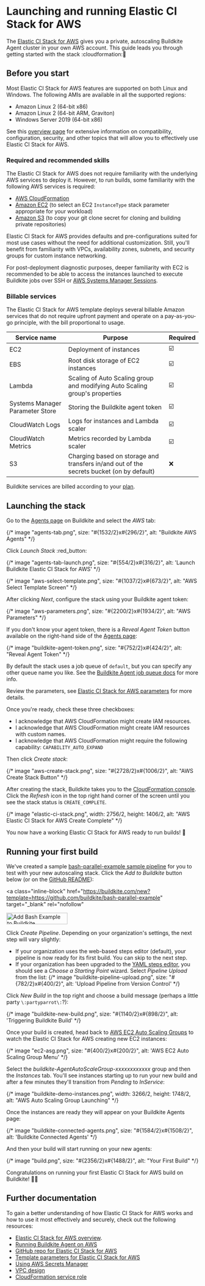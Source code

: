 # Launching and running Elastic CI Stack for AWS

The [Elastic CI Stack for AWS](https://github.com/buildkite/elastic-ci-stack-for-aws) gives you a private, autoscaling Buildkite Agent cluster in your own AWS account. This guide leads you through getting started with the stack :cloudformation::tada:

## Before you start

Most Elastic CI Stack for AWS features are supported on both Linux and Windows.
The following AMIs are available in all the supported regions:

- Amazon Linux 2 (64-bit x86)
- Amazon Linux 2 (64-bit ARM, Graviton)
- Windows Server 2019 (64-bit x86)

See this [overview page](/docs/agent/v3/elastic-ci-aws) for extensive information on compatibility, configuration, security, and other topics that will allow you to effectively use Elastic CI Stack for AWS.

### Required and recommended skills

The Elastic CI Stack for AWS does not require familiarity with the underlying AWS services to deploy it. However, to run builds, some familiarity with the following AWS services is required:

- [AWS CloudFormation](https://aws.amazon.com/cloudformation/)
- [Amazon EC2](https://aws.amazon.com/ec2/) (to select an EC2 `InstanceType` stack parameter appropriate for your workload)
- [Amazon S3](https://aws.amazon.com/s3/) (to copy your git clone secret for cloning and building private repositories)

Elastic CI Stack for AWS provides defaults and pre-configurations suited for most use cases without the need for additional customization. Still, you'll benefit from familiarity with VPCs, availability zones, subnets, and security groups for custom instance networking.

For post-deployment diagnostic purposes, deeper familiarity with EC2 is recommended to be able to access the instances launched to execute Buildkite jobs over SSH or [AWS Systems Manager Sessions](https://docs.aws.amazon.com/systems-manager/latest/userguide/session-manager.html).

### Billable services

The Elastic CI Stack for AWS template deploys several billable Amazon services that do not require upfront payment and operate on a pay-as-you-go principle, with the bill proportional to usage.

| Service name                    | Purpose                                                                                  | Required |
| ------------------------------- | ---------------------------------------------------------------------------------------- | -------- |
| EC2                             | Deployment of instances                                                                  | ☑️       |
| EBS                             | Root disk storage of EC2 instances                                                       | ☑️       |
| Lambda                          | Scaling of Auto Scaling group and modifying Auto Scaling group's properties              | ☑️       |
| Systems Manager Parameter Store | Storing the Buildkite agent token                                                        | ☑️       |
| CloudWatch Logs                 | Logs for instances and Lambda scaler                                                     | ☑️       |
| CloudWatch Metrics              | Metrics recorded by Lambda scaler                                                        | ☑️       |
| S3                              | Charging based on storage and transfers in/and out of the secrets bucket (on by default) | ❌       |

Buildkite services are billed according to your [plan](https://buildkite.com/pricing).

## Launching the stack

Go to the [Agents page](https://buildkite.com/organizations/-/agents) on Buildkite and select the _AWS_ tab:

{/* image "agents-tab.png", size: "#{1532/2}x#{296/2}", alt: "Buildkite AWS Agents" */}

Click _Launch Stack_ :red_button:

{/* image "agents-tab-launch.png", size: "#{554/2}x#{316/2}", alt: 'Launch Buildkite Elastic CI Stack for AWS' */}

{/* image "aws-select-template.png", size: "#{1037/2}x#{673/2}", alt: "AWS Select Template Screen" */}

After clicking _Next_, configure the stack using your Buildkite agent token:

{/* image "aws-parameters.png", size: "#{2200/2}x#{1934/2}", alt: "AWS Parameters" */}

If you don't know your agent token, there is a _Reveal Agent Token_ button available on the right-hand side of the [Agents page](https://buildkite.com/organizations/-/agents):

{/* image "buildkite-agent-token.png", size: "#{752/2}x#{424/2}", alt: "Reveal Agent Token" */}

By default the stack uses a job queue of `default`, but you can specify any other queue name you like. See the [Buildkite Agent job queue docs](/docs/agent/v3/queues) for more info.

Review the parameters, see [Elastic CI Stack for AWS parameters](/docs/agent/v3/elastic_ci_aws/parameters) for more details.

Once you're ready, check these three checkboxes:

- I acknowledge that AWS CloudFormation might create IAM resources.
- I acknowledge that AWS CloudFormation might create IAM resources with custom names.
- I acknowledge that AWS CloudFormation might require the following capability: `CAPABILITY_AUTO_EXPAND`

Then click _Create stack_:

{/* image "aws-create-stack.png", size: "#{2728/2}x#{1006/2}", alt: "AWS Create Stack Button" */}

After creating the stack, Buildkite takes you to the [CloudFormation console](https://console.aws.amazon.com/cloudformation/home). Click the _Refresh_ icon in the top right hand corner of the screen until you see the stack status is `CREATE_COMPLETE`.

{/* image "elastic-ci-stack.png", width: 2756/2, height: 1406/2, alt: "AWS Elastic CI Stack for AWS Create Complete" */}

You now have a working Elastic CI Stack for AWS ready to run builds! :tada:

## Running your first build

We've created a sample [bash-parallel-example sample pipeline](https://github.com/buildkite/bash-parallel-example) for you to test with your new autoscaling stack. Click the _Add to Buildkite_ button below (or on the [GitHub README](https://github.com/buildkite/bash-parallel-example)):

<a
  class="inline-block"
  href="https://buildkite.com/new?template=https://github.com/buildkite/bash-parallel-example"
  target="_blank"
  rel="nofollow"
>
  <img
    src="https://buildkite.com/button.svg"
    alt="Add Bash Example to Buildkite"
    class="no-decoration"
    width="160"
    height="30"
  />
</a>

Click _Create Pipeline_. Depending on your organization's settings, the next step will vary slightly:

- If your organization uses the web-based steps editor (default), your pipeline is now ready for its first build. You can skip to the next step.
- If your organization has been upgraded to the [YAML steps editor](https://buildkite.com/docs/tutorials/pipeline-upgrade), you should see a _Choose a Starting Point_ wizard. Select _Pipeline Upload_ from the list:
  {/* image "buildkite-pipeline-upload.png", size: "#{782/2}x#{400/2}", alt: 'Upload Pipeline from Version Control' */}

Click _New Build_ in the top right and choose a build message (perhaps a little party `\:partyparrot\:`?):

{/* image "buildkite-new-build.png", size: "#{1140/2}x#{898/2}", alt: 'Triggering Buildkite Build' */}

Once your build is created, head back to [AWS EC2 Auto Scaling Groups](https://console.aws.amazon.com/ec2autoscaling/home) to watch the Elastic CI Stack for AWS creating new EC2 instances:

{/* image "ec2-asg.png", size: "#{400/2}x#{200/2}", alt: 'AWS EC2 Auto Scaling Group Menu' */}

<!-- vale off -->

Select the _buildkite-AgentAutoScaleGroup-xxxxxxxxxxxx_ group and then the _Instances_ tab. You'll see instances starting up to run your new build and after a few minutes they'll transition from _Pending_ to _InService_:

<!-- vale on -->

{/* image "buildkite-demo-instances.png", width: 3266/2, height: 1748/2, alt: "AWS Auto Scaling Group Launching" */}

Once the instances are ready they will appear on your Buildkite Agents page:

{/* image "buildkite-connected-agents.png", size: "#{1584/2}x#{1508/2}", alt: 'Buildkite Connected Agents' */}

And then your build will start running on your new agents:

{/* image "build.png", size: "#{2356/2}x#{1488/2}", alt: "Your First Build" */}

Congratulations on running your first Elastic CI Stack for AWS build on Buildkite! :clap::tada:

## Further documentation

To gain a better understanding of how Elastic CI Stack for AWS works and how to use it most effectively and securely, check out the following resources:

- [Elastic CI Stack for AWS overview](/docs/agent/v3/elastic_ci_aws).
- [Running Buildkite Agent on AWS](/docs/agent/v3/aws)
- [GitHub repo for Elastic CI Stack for AWS](https://github.com/buildkite/elastic-ci-stack-for-aws)
- [Template parameters for Elastic CI Stack for AWS](/docs/agent/v3/elastic-ci-aws/parameters)
- [Using AWS Secrets Manager](/docs/agent/v3/aws/secrets-manager)
- [VPC design](/docs/agent/v3/aws/vpc)
- [CloudFormation service role](/docs/agent/v3/elastic-ci-aws/cloudformation-service-role)
